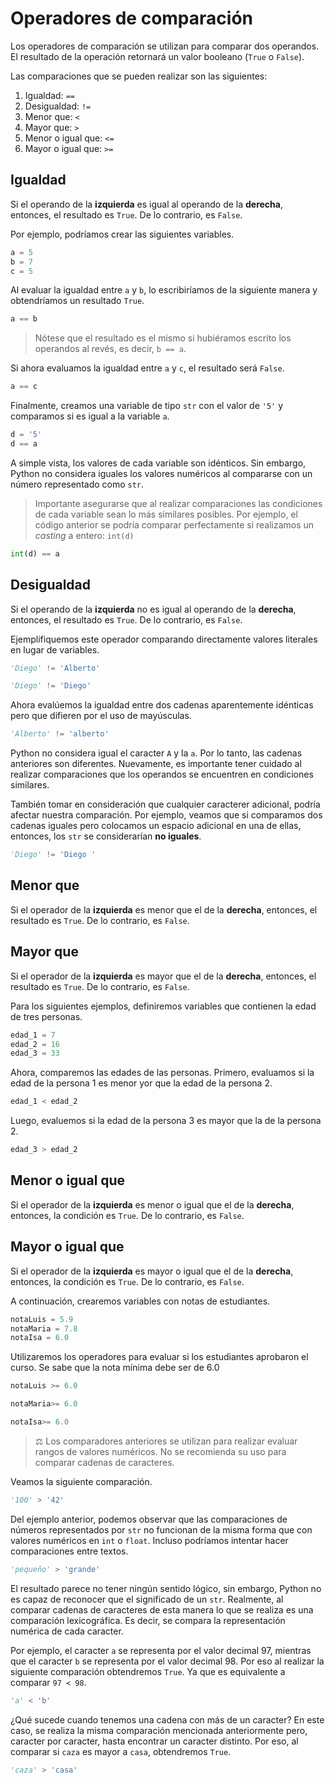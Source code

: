 # Operadores de comparación

Los operadores de comparación se utilizan para comparar dos operandos. El resultado de la operación retornará un valor booleano (```True``` o ```False```).

Las comparaciones que se pueden realizar son las siguientes:

1. Igualdad: ```==```
2. Desigualdad: ```!=```
3. Menor que: ```<```
4. Mayor que: ```>```
5. Menor o igual que: ```<=```
6. Mayor o igual que: ```>=```

## Igualdad

Si el operando de la **izquierda** es igual al operando de la **derecha**, entonces, el resultado es ```True```. De lo contrario, es ```False```.

Por ejemplo, podríamos crear las siguientes variables.

```python
a = 5
b = 7
c = 5
```

Al evaluar la igualdad entre ```a``` y ```b```, lo escribiríamos de la siguiente manera y obtendríamos un resultado ```True```.

```python
a == b
```

> Nótese que el resultado es el mismo si hubiéramos escrito los operandos al revés, es decir, ```b == a```.

Si ahora evaluamos la igualdad entre ```a``` y ```c```, el resultado será ```False```.

```python
a == c
```

Finalmente, creamos una variable de tipo ```str``` con el valor de ```'5'``` y comparamos si es igual a la variable ```a```.

```python
d = '5'
d == a
```

A simple vista, los valores de cada variable son idénticos. Sin embargo, Python no considera iguales los valores numéricos al compararse con un número representado como ```str```.

> Importante asegurarse que al realizar comparaciones las condiciones de cada variable sean lo más similares posibles. Por ejemplo, el código anterior se podría comparar perfectamente si realizamos un _casting_ a entero: ```int(d)```

```python
int(d) == a
```

## Desigualdad

Si el operando de la **izquierda** no es igual al operando de la **derecha**, entonces, el resultado es ```True```. De lo contrario, es ```False```.

Ejemplifiquemos este operador comparando directamente valores literales en lugar de variables.

```python
'Diego' != 'Alberto'
```

```python
'Diego' != 'Diego'
```

Ahora evalúemos la igualdad entre dos cadenas aparentemente idénticas pero que difieren por el uso de mayúsculas.

```python
'Alberto' != 'alberto'
```

Python no considera igual el caracter ```A``` y la ```a```. Por lo tanto, las cadenas anteriores son diferentes. Nuevamente, es importante tener cuidado al realizar comparaciones que los operandos se encuentren en condiciones similares.

También tomar en consideración que cualquier caracterer adicional, podría afectar nuestra comparación. Por ejemplo, veamos que si comparamos dos cadenas iguales pero colocamos un espacio adicional en una de ellas, entonces, los ```str``` se considerarían **no iguales**.

```python
'Diego' != 'Diego '
```

## Menor que

Si el operador de la **izquierda** es menor que el de la **derecha**, entonces, el resultado es ```True```. De lo contrario, es ```False```.

## Mayor que

Si el operador de la **izquierda** es mayor que el de la **derecha**, entonces, el resultado es ```True```. De lo contrario, es ```False```.

Para los siguientes ejemplos, definiremos variables que contienen la edad de tres personas.

```python
edad_1 = 7
edad_2 = 16
edad_3 = 33
```

Ahora, comparemos las edades de las personas. Primero, evaluamos si la edad de la persona 1 es menor yor que la edad de la persona 2.

```python
edad_1 < edad_2
```

Luego, evaluemos si la edad de la persona 3 es mayor que la de la persona 2.

```python
edad_3 > edad_2
```

## Menor o igual que
Si el operador de la **izquierda** es menor o igual que el de la **derecha**, entonces, la condición es ```True```. De lo contrario, es ```False```.

## Mayor o igual que
Si el operador de la **izquierda** es mayor o igual que el de la **derecha**, entonces, la condición es ```True```. De lo contrario, es ```False```.

A continuación, crearemos variables con notas de estudiantes.

```python
notaLuis = 5.9
notaMaria = 7.8
notaIsa = 6.0
```

Utilizaremos los operadores para evaluar si los estudiantes aprobaron el curso. Se sabe que la nota mínima debe ser de 6.0

```python
notaLuis >= 6.0
```

```python
notaMaria>= 6.0
```

```python
notaIsa>= 6.0
```

> ⚖️ Los comparadores anteriores se utilizan para realizar evaluar rangos de valores numéricos. No se recomienda su uso para comparar cadenas de caracteres.

Veamos la siguiente comparación.

```python
'100' > '42'
```

Del ejemplo anterior, podemos observar que las comparaciones de números representados por ```str``` no funcionan de la misma forma que con valores numéricos en ```int``` o ```float```. Incluso podríamos intentar hacer comparaciones entre textos.

```python
'pequeño' > 'grande'
```

El resultado parece no tener ningún sentido lógico, sin embargo, Python no es capaz de reconocer que el significado de un ```str```. Realmente, al comparar cadenas de caracteres de esta manera lo que se realiza es una comparación lexicográfica. Es decir, se compara la representación numérica de cada caracter.

Por ejemplo, el caracter ```a``` se representa por el valor decimal 97, mientras que el caracter ```b``` se representa por el valor decimal 98. Por eso al realizar la siguiente comparación obtendremos ```True```. Ya que es equivalente a comparar ```97 < 98```.

```python
'a' < 'b'
```

¿Qué sucede cuando tenemos una cadena con más de un caracter? En este caso, se realiza la misma comparación mencionada anteriormente pero, caracter por caracter, hasta encontrar un caracter distinto. Por eso, al comparar si ```caza``` es mayor a ```casa```, obtendremos ```True```.

```python
'caza' > 'casa'
```

